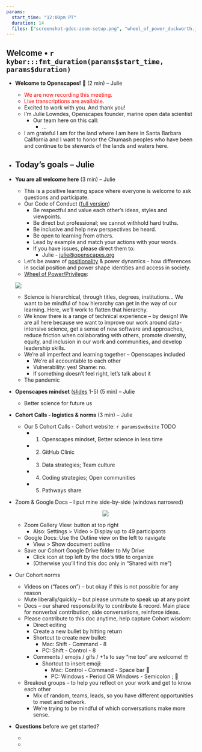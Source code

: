 ```yaml
---
params:
  start_time: "12:00pm PT"
  duration: 14
  files: ["screenshot-gdoc-zoom-setup.png", "wheel_of_power_duckworth.jpg"]
---
```


## Welcome • `r kyber:::fmt_duration(params$start_time, params$duration)`

- **Welcome to Openscapes!** 👋 (2 min) – Julie
  - <font color="red">We are now recording this meeting.</font> 
  - <font color="red">Live transcriptions are available.</font>
  - Excited to work with you. And thank you!
  - I’m Julie Lowndes, Openscapes founder, marine open data scientist
    - Our team here on this call: 
      - ...
  - I am grateful I am for the land where I am here in Santa Barbara California and I want to honor the Chumash peoples who have been and continue to be stewards of the lands and waters here.

- **Today’s goals** – Julie
  - 
- **You are all welcome here** (3 min) – Julie
  - This is a positive learning space where everyone is welcome to ask questions and participate.
  - Our Code of Conduct ([full version](https://www.openscapes.org/code-of-conduct/))
    - Be respectful and value each other’s ideas, styles and viewpoints.
    - Be direct but professional; we cannot withhold hard truths.
    - Be inclusive and help new perspectives be heard.
    - Be open to learning from others.
    - Lead by example and match your actions with your words.
    - If you have issues, please direct them to:
      - Julie - [julie@openscapes.org](mailto:julie@openscapes.org)
  - Let’s be aware of [positionality](https://indigenousinitiatives.ctlt.ubc.ca/classroom-climate/positionality-and-intersectionality/) & power dynamics - how differences in social position and power shape identities and access in society. 
  - [Wheel of Power/Privilege](https://www.instagram.com/p/CEFiUShhpUT/?hl=en):
  
  ![](wheel_of_power_duckworth.jpg)

  - Science is hierarchical, through titles, degrees, institutions… We want to be mindful of how hierarchy can get in the way of our learning. Here, we’ll work to flatten that hierarchy.
  - We know there is a range of technical experience – by design! We are all here because we want to improve our work around data-intensive science, get a sense of new software and approaches, reduce friction when collaborating with others, promote diversity, equity, and inclusion in our work and communities, and develop leadership skills.
  - We’re all imperfect and learning together – Openscapes included
    - We're all accountable to each other
    - Vulnerability: yes! Shame: no.
    - If something doesn’t feel right, let’s talk about it
  - The pandemic 

- **Openscapes mindset** ([slides](https://docs.google.com/presentation/d/1giEW0EIYVnxneGpOBSJnEqg-1CVBUGrbH8Z5gawdeBc/edit#slide=id.p) 1-5) (5 min) – Julie
  - Better science for future us

- **Cohort Calls - logistics & norms** (3 min) – Julie
  - Our 5 Cohort Calls - Cohort website: `r params$website` TODO
    - 1. Openscapes mindset, Better science in less time
    - 2. GitHub Clinic
    - 3. Data strategies; Team culture
    - 4. Coding strategies; Open communities
    - 5. Pathways share

 - Zoom & Google Docs – I put mine side-by-side (windows narrowed)
<center>![](screenshot-gdoc-zoom-setup.png)</center>
    - Zoom Gallery View: button at top right
      - Also: Settings > Video > Display up to 49 participants
    - Google Docs: Use the Outline view on the left to navigate 
      - View > Show document outline
    - Save our Cohort Google Drive folder to My Drive
      - Click icon at top left by the doc’s title to organize
      - (Otherwise you’ll find this doc only in “Shared with me”)
  - Our Cohort norms
    - Videos on (“faces on”) – but okay if this is not possible for any reason 
    - Mute liberally/quickly – but please unmute to speak up at any point
    - Docs – our shared responsibility to contribute & record. Main place for nonverbal contribution, side conversations, reinforce ideas.
    - Please contribute to this doc anytime, help capture Cohort wisdom:
      - Direct editing
      - Create a new bullet by hitting return
      - Shortcut to create new bullet:
        - Mac: Shift - Command - 8
        - PC: Shift - Control - 8
      - Comments / emojis / gifs / +1s to say “me too” are welcome! 🤓
        - Shortcut to insert emoji:
          - Mac: Control - Command - Space bar 🦑 
          - PC: Windows - Period OR Windows - Semicolon ; 🦖
    - Breakout groups – to help you reflect on your work and get to know each other
      - Mix of random, teams, leads, so you have different opportunities to meet and network. 
      - We're trying to be mindful of which conversations make more sense.
- **Questions** before we get started?
    -  
    - 
    
